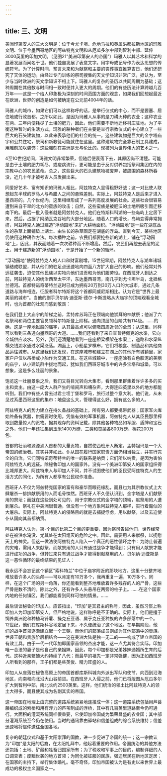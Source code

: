 ```yaml
---
---
---
```

title: 三、文明
---



美洲印第安人的三大文明是：位于今尤卡坦、危地马拉和英属洪都拉斯地区的玛雅文明、位于今墨西哥地区的阿兹特克文明和从厄瓜多尔中部到智利中部、延伸3000英里的印加文明。（见图21"美洲印第安人的帝国"）玛雅人以其艺术和科学的显著发展而闻名于世。他们独自发展了表意文字。用字母或记号作为表达思想的传统符号。为了计算时间、预言未来和为献祭和主要的丧葬事宜推算吉日，他们还研究了天体的运动。由经过专门训练的祭司搜集的天文学知识非常广泛，据认为，至少与当时欧洲的天文学知识不相上下。玛雅人的复杂的圣历以共同周期为基础；这种周期在其倍数与时间相一致时便并入更大的周期。他们的有些历法计算跨越几百万年——这是一个给人印象极为深刻的时间范围方面的观念，如果我们回想起最近在欧洲，世界的创造是如何被确定在公元前4004年的话。

玛雅人的城市，如果它们可以这样称呼的话，是举行仪式的中心，而不是要塞、居住地或行政首都。之所以如此，是因为玛雅人从事的是刀耕火种的农业；这种农业在两、三年内便耗尽了土壤的肥力，因此，他们需要不断地迁移村庄驻地。为了平衡这种暂时的生活方式，玛雅的耕种者们在主要是举行宗教仪式的中心建立了一些巨大的石头建筑物，以此来表承他们的社会的统一。这些建筑物是巨大的金字塔庙宇和公共住宅，祭司和新教徒可能就住在这里。这种建筑物完全靠石制工具建成，用雕刻加以装饰；这些雕刻在美洲是无与伦比的。现被列为世界伟大的艺术之一。

4至1O世纪期间，玛雅文明非常繁荣，但随后便衰落下去，其原因尚不清楚。可能是由于土壤的肥力耗尽，或疫病流行，更可能是由于反对供养包括祭司集团在内的宗教中心的农民革命。总之，这些巨大的石头建筑物被废弃，被周围的森林所吞没，近几十年才被考古人员发掘出来。

同爱好艺术、富有知识的玛雅人相比，阿兹特克人显得粗野好战；这一对比使人联想起东半球的罗马人与希腊人之间的悬殊差别。实际上，阿兹特克人是后来才进入墨西哥的。几个世纪内，这里相继形成了一系列高度发展的社会。这些社会很容易遭到来自干旱的北方的蛮族的攻击；自然，这些蛮族是被肥沃的土地所吸引而迁移南下的。最后一批入侵者就是阿兹特克人。他们在特斯科科湖的一些岛屿上定居下来，然后，占据了阿纳瓦克谷地的大部分地区。随着人口的增长，岛屿变得非常拥挤，阿兹特克人通过建造"浮动园地"来扩大耕地面积。"浮动园地"是一些在湖底丛生的杂草上面铺垫上湖土、由生长的杂草固定在湖底的浮岛。直到今天，某些地区仍使用这种耕作方法。每次播种之前，农民们都要挖些新的湖上，铺在"浮动园地"上，因此，其表面随着一次次耕种而不断增高。然后，农民们再挖去表层的泥土，用于建造新的"浮动园地"，于是开始了一个新的循环。

"浮动园地"使阿兹特克人的人口和财富剧增。15世纪早期，阿兹特克人与湖岸诸城镇结成联盟，并从他们的驻足点迅速地向四面八方扩大自己的影响。他们经常对外远征袭击，迫使其他民族以实物向他们进贡和为他们服劳役。在西班牙人到达之前，阿兹特克人的统治西至太平洋，东达墨西哥湾，南几乎到尤卡坦半岛，北抵格兰德河。首都特诺奇蒂特兰这时已成为拥有20万到30万人口的大城市，通过几条道路与海岸相连，征服者科尔特斯将这个首都同威尼斯相比。认为它是"世界上最美丽的城市"。当他的副手贝尔纳·迪亚斯·德尔·卡斯提略从大庙宇的顶端观看全城时，也为首都的壮观而感到敬畏：

在我们登上大庙宇的阶梯之前，孟特库苏玛正在顶端向他崇拜的神献祭；他派了六名祭司和两位主要官员领科尔特斯登上阶梯。通向顶层的台阶共有114级。……的确，这是一座地狱般的庙宇，从其最高点可以俯瞰四周近邻的全景；从这里，同样可以看到三条通向墨西哥的大道。……我们还看到了来自查普特佩克的水渠，它向全城供应淡水。另外，我们还清楚地看到一座座桥梁横架在水渠上，道路和水渠纵横交钱湖水通过水渠涨落。湖面上，小船星罗棋布，它们将粮食、制造品和其他商品运往城市。从这里我们还发现，在这座城市和建立在湖上的其他所有城镇里，家家户户仅以吊桥或小船作为交通工具。在这些城镇中，一座座涂有白色胶泥的美丽的庙宇，从小建筑群中拔地而起，犹如我们西班牙城市中的许多宝塔和城堡。可以想象，这是多么壮丽的景象。

饱览这一壮丽景象之后，我们又将目光转向大集市，看到那里群集着许许多多的买主和卖主。由这一庞大人群产生的喧闹声和嘈杂声，大得连四英里以外的地方都能听到。我们中有些人曾去过君士坦丁堡和罗马，旅行过整个意大利。他们说，从未见过系墨西哥这里的集市：地盘这么大，管理得这么好，拥有这么多的人。

阿兹特克人的势力建立在持久备战的基础上。所有男人都要携带武器；国家军火库始终备有武器，供需要时使用。凭借有效的军事机器，阿兹特克人从其臣民那里榨取到数量惊人的贡物。据其现存的资料记载，除其他各种物品如军服、盾牌和宝石之外，他们一年还征集到玉米1400万磅、三类和苋菜各800万磅、棉花200万包。

首都的壮丽和源源涌入首都的大量贡物，自然使西班牙人断定，孟特祖玛是一个大帝国的统治者。其实并非如此。仆从国在履行国家职责方面仍相当独立，并实行完全的自治。它们同特诺奇蒂特兰的唯一的联系是纳贡；它们所以纳贡，是因为害怕阿兹特克人的远征。除秘鲁印加人的国家外。没有一个美洲印第安人的国家组织得比城邦更大。阿兹特来人与印加人不同，并不试图使他们的臣民受阿兹特克人的生活方式的同化，为所有人都享有公民权作准备。

西班牙人不仅为阿兹特克国家的富有和豪华而眼花缘乱，而且也为其宗教仪式上大肆屠杀一排排献祭用的人而毛骨悚然。西班牙人不久便认识到，金字塔是人们献祭用的祭坛；而就在这些到处可见的、用于宗教仪式的金字塔的顶端，献祭用的人遭到屠杀。祭礼在中美洲很普通，但没有一个地方象阿兹特克人那样，实行着魔似的大屠杀。实际上，阿兹特克人的侵略目的就是去捕捉俘虏，用以献祭，以及去迫使仆从国向其首都纳贡。

阿兹特克人认为，第-个目的比第二个目的更重要，因为祭司告诫他们，世界经常处在被洪水淹没、尤其处在太阳熄灭的危险之中。因此，需要用人来献祭，以抚慰天上的神灵。但这一做法使阿兹特克人陷入一个真正的恶性循环之中：为防止普遍的灾难，需用人来献祭，而献祭用的人只有通过战争才能得到；只有用人献祭才能进行成功的战争，但转过来只有通过战争才能得到献祭用的人。贝尔纳·迪亚斯是这一恶性循环的最终结果的见证人：

我永远不会忘记这个镇区"索科特兰"中位于庙宇附近的那块地方。这里十分整齐地堆放着许多人的头颅——可以肯定有10万多个，我再重复一遍，10万多个。同样，在这个广场的另一角落，你还能看到整齐地堆放着许多残存的人的尸骨，这些尸骨是数不清的。除此之外，还有许多人头悬吊在两旁的柱子上。……在这个国家内地的任何镇区，我们都能看到同样可怕的情景。……

最后谈谈秘鲁的印加人。应该指出，"印加"是其君主的称号，因此，虽然习惯上称印加人为印加印第安人，但严格地说，这样称呼是不正确的。实际上，他们是擅于饲养美洲驼和种植马铃薯、操克丘亚语、属于克丘亚种族的许多部落中的一个。12世纪，他们在库斯科谷地定居下来，不久便统治了这个地区。在早期阶段，他们的战争首领逐渐建立起一个王朝，而他们的部落成员则成为其他部落中的贵族。世袭王朝和贵族阶层相结合——这在美洲大陆是独一无二的——构成了建立帝国的有效工具。由于一代一代印加即国家首领的杰出才能，这一点尤其符合实际。印加唯一合法的妻子是他自己的亲姐妹，因此，每个印加都是兄弟姊妹通婚所生育的后代。这种近亲繁殖大约持续了八代；而最早的祖先一定非常强健，因为正如西班牙人所看到的那样，王子们都是些英俊、精力旺盛的人。

印加人从座落在秘鲁高原上的帝国首都库斯科城向外派出军队和使节，向西到沿海地区，向南和向北沿大山谷前进。在西班牙人入侵之前，他们已将版图从厄瓜多尔扩大到智利中部，南北长约2500英里。这样，他们统治的领土比阿兹特克人的领土大得多，而且使其成为名副其实的帝国。

这一帝国在地理上由完整的道路系统紧紧地连接成一体；这一道路系统包括用芦荟藤编织成的索桥和用有浮力的芦苇制成的浮桥，其中有几百英里道路至今仍可通行。大面积的灌溉系统同样很重要，它使印加帝国成为繁荣昌盛的农业国；其中部分灌溉系统至今仍在使用。当时的通讯靠由驿站和信差组成的综合系统维持；信差迅速地将信件送往全国各地。

复杂的朝廷仪式和基于太阳崇拜的国教，进一步促进了帝国的统一；这一宗教认为"印加"是太阳的后裔，在太阳礼拜中，他起着重要的作用。帝国统治的其他方法还包括：土地、矿藏和牲畜归国家所有；为了税收和军事上的目的，编制详细的人口调查表；废黜世袭的地方首领；为同化被征服的民族，强迫居民在新地区定居；在国家的主持下，举行集体婚礼。毫不奇怪，印加帝国被认为是有史以来世界上最成功的极权主义国家之一。